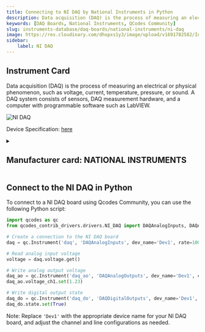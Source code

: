 ```yaml
---
title: Connecting to NI DAQ by National Instruments in Python
description: Data acquisition (DAQ) is the process of measuring an electrical or physical phenomenon, such as voltage, current, temperature, pressure, or sound. A DAQ system consists of sensors, DAQ measurement hardware, and a computer with programmable software such as LabVIEW.
keywords: [DAQ Boards, National Instruments, QCodes Community] 
slug: instruments-database/daq-boards/national-instruments/ni-daq 
image: https://res.cloudinary.com/dhopxs1y3/image/upload/v1691782582/Instruments/DAQ%20boards/NI-DAQ/NI-DAQ.jpg
sidebar:
    label: NI DAQ 
---
```



## Instrument Card

Data acquisition (DAQ) is the process of measuring an electrical or physical phenomenon, such as voltage, current, temperature, pressure, or sound. A DAQ system consists of sensors, DAQ measurement hardware, and a computer with programmable software such as LabVIEW.



![NI DAQ](https://res.cloudinary.com/dhopxs1y3/image/upload/v1691782582/Instruments/DAQ%20boards/NI-DAQ/NI-DAQ.jpg)

Device Specification: [here](/instruments-database/all-instruments)

<details style={{ marginTop: "15px"}}>
<summary><h2 style={{display:'inline'}}>Manufacturer card: NATIONAL INSTRUMENTS</h2></summary>

![NATIONAL INSTRUMENTS](https://res.cloudinary.com/dhopxs1y3/image/upload/v1692806169/Instruments/Vendor%20Logos/National_Instruments.png)

A producer of automated test equipment and virtual instrumentation software. Common applications include data acquisition, instrument control and machine vision.

- Headquarters: Austin, Texas, USA
- Yearly Revenue (millions, USD): 1657
- Vendor Website: [here](https://www.ni.com/en-ca.html)

</details>


<FeaturedInstrumentVideo category="DAQ_BOARDS" />

## Connect to the NI DAQ in Python





<Tabs>

<SectionsCard category="DAQ_BOARDS" manufacturer="National Instruments"></SectionsCard>

<TabItem value="QCodes Community" label="QCodes Community">

To connect to a NI DAQ board using Qcodes Community, you can use the following Python script:

```python
import qcodes as qc
from qcodes_contrib_drivers.drivers.NI_DAQ import DAQAnalogInputs, DAQAnalogOutputs, DAQDigitalOutputs

# Create a connection to the NI DAQ board
daq = qc.Instrument('daq', 'DAQAnalogInputs', dev_name='Dev1', rate=1000, channels={'ch1': 0})

# Read analog input voltage
voltage = daq.voltage.get()

# Write analog output voltage
daq_ao = qc.Instrument('daq_ao', 'DAQAnalogOutputs', dev_name='Dev1', channels={'ch1': 0})
daq_ao.voltage_ch1.set(1.23)

# Write digital output state
daq_do = qc.Instrument('daq_do', 'DAQDigitalOutputs', dev_name='Dev1', lines=['port0/line0'])
daq_do.state.set(True)
```

Note: Replace `'Dev1'` with the appropriate device name for your NI DAQ board, and adjust the channel and line configurations as needed.

</TabItem>
</Tabs>